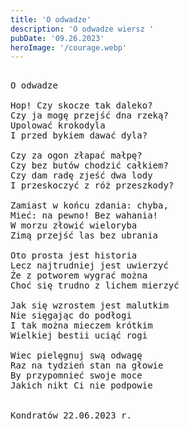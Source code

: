 ```yaml
---
title: 'O odwadze'
description: 'O odwadze wiersz '
pubDate: '09.26.2023'
heroImage: '/courage.webp'
---
```

<pre>

O odwadze

Hop! Czy skocze tak daleko?
Czy ja mogę przejść dna rzeką?
Upolować krokodyla
I przed bykiem dawać dyla?

Czy za ogon złapać małpę?
Czy bez butów chodzić całkiem? 
Czy dam radę zjeść dwa lody
I przeskoczyć z róż przeszkody?

Zamiast w końcu zdania: chyba,
Mieć: na pewno! Bez wahania!
W morzu złowić wieloryba 
Zimą przejść las bez ubrania

Oto prosta jest historia
Lecz najtrudniej jest uwierzyć
Że z potworem wygrać można
Choć się trudno z lichem mierzyć

Jak się wzrostem jest malutkim
Nie sięgając do podłogi
I tak można mieczem krótkim
Wielkiej bestii uciąć rogi

Wiec pielęgnuj swą odwagę
Raz na tydzień stan na głowie
By przypomnieć swoje moce 
Jakich nikt Ci nie podpowie


Kondratów 22.06.2023 r.

</pre>
